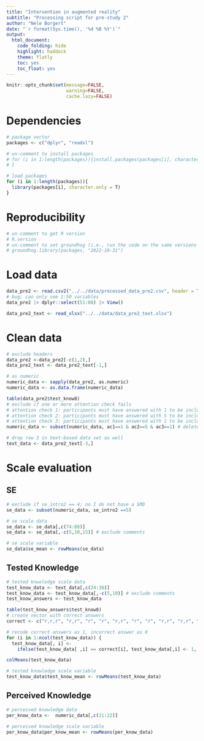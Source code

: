 ```yaml
---
title: "Intervention in augmented reality"
subtitle: "Processing script for pre-study 2"
author: "Nele Borgert"
date: "`r format(Sys.time(), '%d %B %Y')`"
output:
  html_document:
    code_folding: hide
    highlight: haddock
    theme: flatly
    toc: yes
    toc_float: yes
---
```


```r
knitr::opts_chunk$set(message=FALSE,
                      warning=FALSE,
                      cache.lazy=FALSE)
```

# Dependencies

```r
# package vector
packages <- c("dplyr", "readxl")

# un-comment to install packages
# for (i in 1:length(packages)){install.packages(packages[i], character.only = T)
# }

# load packages
for (i in 1:length(packages)){
  library(packages[i], character.only = T)
}
```

# Reproducibility

```r
# un-comment to get R version
# R.version
# un-comment to set groundhog (i.e., run the code on the same versions as originally)
# groundhog.library(packages, "2022-10-31")
```

# Load data

```r
data_pre2 <- read.csv2("../../data/processed_data_pre2.csv", header = T, sep = ",")
# bug; can only see 1:50 variables
data_pre2 |> dplyr::select(51:88) |> View()

data_pre2_text <- read_xlsx("../../data/data_pre2_text.xlsx")
```


# Clean data

```r
# exclude headers
data_pre2 <-data_pre2[-c(1,2),]
data_pre2_text <- data_pre2_text[-1,]

# as numeric
numeric_data <- sapply(data_pre2, as.numeric)
numeric_data <- as.data.frame(numeric_data)

table(data_pre2$test_know8)
# exclude if one or more attention check fails
# attention check 1: participants must have answered with 1 to be included in analyses 
# attention check 2: participants must have answered with 5 to be included in analyses
# attention check 3: participants must have answered with 1 to be included in analyses
numeric_data <- subset(numeric_data, ac1==1 & ac2==5 & ac3==1) # deletes row 3

# drop row 3 in text-based data set as well
text_data <- data_pre2_text[-3,]
```


# Scale evaluation

## SE 
```r
# exclude if se_intro2 == 4; no I do not have a SMD 
se_data <- subset(numeric_data, se_intro2 ==5)

# se scale data
se_data <- se_data[,c(74:88)]
se_data <- se_data[,-c(5,10,15)] # exclude comments

# se scale variable
se_data$se_mean <- rowMeans(se_data)
```

## Tested Knowledge
```r
# tested knwoledge scale data
test_know_data <- text_data[,c(24:36)]
test_know_data <- test_know_data[,-c(5,10)] # exclude comments
test_know_answers <- test_know_data

table(test_know_answers$test_know8) 
# create vector with correct answers
correct <- c("r,r,r", "r,r", "r", "r", "r,r", "r", "r", "r,r", "r,r", "r,r", "r,r")

# recode correct answers as 1, incorrect answer as 0
for (i in 1:ncol(test_know_data)) {
  test_know_data[, i] <- 
    ifelse(test_know_data[ ,i] == correct[i], test_know_data[,i] <- 1, test_know_data[, i] <- 0)}

colMeans(test_know_data)

# tested knowledge scale variable
test_know_data$test_know_mean <- rowMeans(test_know_data)
```

## Perceived Knowledge 
```r
# perceived knowledge data
per_know_data <-  numeric_data[,c(21:22)]

# perceived knowledge scale variable
per_know_data$per_know_mean <- rowMeans(per_know_data)
```